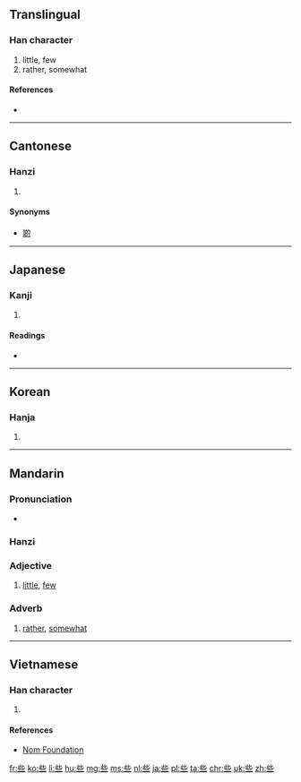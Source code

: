==Translingual==
{{stroke order|type=animate}}

===Han character===
{{Han char|rn=7|rad=二|as=06|sn=8|four=21101|canj=YPMM|ids=⿱此二}}

# little, few
# rather, somewhat

====References====
* {{Han ref|kx=0087.100|dkj=00268|dj=0183.160|hdz=21441.080|uh=4E9B|ud=20123|bh=A8C7|bd=43207}}

----

==Cantonese==

===Hanzi===
{{yue-hanzi|jyut=se1|y=se1}}

# {{defn|lang=yue|sort=二06}}

====Synonyms====
* [[啲]]

----

==Japanese==

===Kanji===
{{ja-kanji|grade=|rs=二06}}

# {{defn|lang=ja|sort=二06}}

====Readings====
* {{ja-readings|on=[[さ]] (sa), [[しゃ]] (sha)|kun=[[いささか]] (isasaka)}}

----

==Korean==

===Hanja===
{{ko-hanja|hangeul=사|rv=sa|mr=sa}}

# {{defn|lang=ko|sort=二06}}

----

==Mandarin==

===Pronunciation===
* {{audio|zh-xiē.ogg|audio|lang=cmn}}

===Hanzi===
{{cmn-hanzi|pin=[[sā]] ([[sa1]]), [[suò]] ([[suo4]]), [[xiē]] ([[xie1]])|wg=sa<sup>1</sup>, so<sup>4</sup>, hsieh<sup>1</sup>}}

===Adjective===
{{cmn-adj|ts|pin=|pint=}}

# [[little]], [[few]]

===Adverb===
{{cmn-adv|ts|pin=|pint=}}

# [[rather]], [[somewhat]]

----

==Vietnamese==

===Han character===
{{vi-hantu|[[ta]], [[tá]]|rs=二06}}

# {{defn|lang=vi|sort=二06}}

====References====
*[http://nomfoundation.org/common/nom_details.php?codepoint=4e9b Nom Foundation]

[[fr:些]]
[[ko:些]]
[[li:些]]
[[hu:些]]
[[mg:些]]
[[ms:些]]
[[nl:些]]
[[ja:些]]
[[pl:些]]
[[ta:些]]
[[chr:些]]
[[uk:些]]
[[zh:些]]